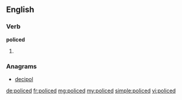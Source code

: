 ==English==

===Verb===
'''policed'''

# {{past of|police}}

===Anagrams===
* [[decipol#English|decipol]]

[[de:policed]]
[[fr:policed]]
[[mg:policed]]
[[my:policed]]
[[simple:policed]]
[[vi:policed]]